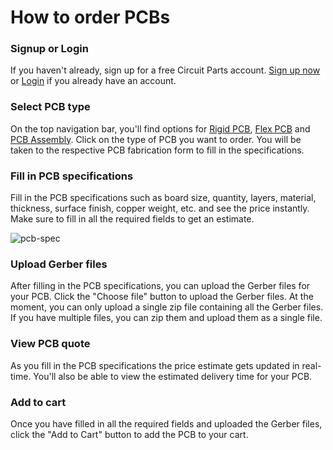 
# How to order PCBs

<Steps>

### Signup or Login

If you haven't already, sign up for a free Circuit Parts account. [Sign up now](https://circuitparts.in/auth/signup) or [Login](https://circuitparts.in/auth/login) if you already have an account.

### Select PCB type

On the top navigation bar, you'll find options for [Rigid PCB](https://circuitparts.in/products/pcb/rigid-pcb),
[Flex PCB](https://circuitparts.in/products/pcb/flex-pcb) and [PCB Assembly](https://circuitparts.in/products/pcb/assembly).
Click on the type of PCB you want to order. You will be taken to the respective PCB fabrication form to fill in the specifications.

### Fill in PCB specifications

Fill in the PCB specifications such as board size, quantity, layers, material, thickness, surface finish, copper weight, etc. and see the price instantly.
Make sure to fill in all the required fields to get an estimate.

![pcb-spec](../../public/images/screenshots/rigid-pcb.png)

### Upload Gerber files

After filling in the PCB specifications, you can upload the Gerber files for your PCB. Click the "Choose file" button to upload the Gerber files. At the moment, you can
only upload a single zip file containing all the Gerber files. If you have multiple files, you can zip them and upload them as a single file.

### View PCB quote

As you fill in the PCB specifications the price estimate gets updated in real-time. You'll also be able to view the estimated delivery time for your PCB.

### Add to cart

Once you have filled in all the required fields and uploaded the Gerber files, click the "Add to Cart" button to add the PCB to your cart.

</Steps>

